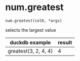 # num.greatest { #duckops.num.greatest }

`num.greatest(col0, *args)`

selects the largest value

| duckdb example | result |
| -------------- | ------ |
| greatest(3, 2, 4, 4) | 4 |
